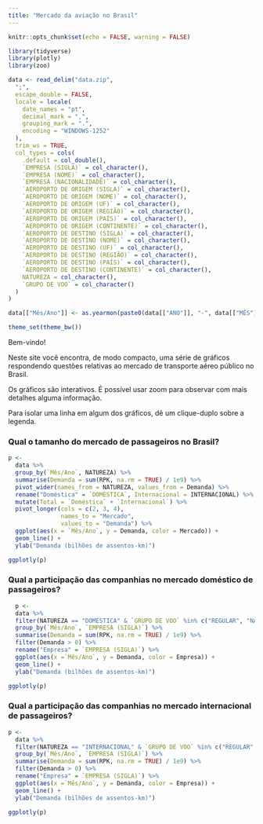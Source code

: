 ```yaml
---
title: "Mercado da aviação no Brasil"
---
```


```r
knitr::opts_chunk$set(echo = FALSE, warning = FALSE)

library(tidyverse)
library(plotly)
library(zoo)

data <- read_delim("data.zip",
  ";",
  escape_double = FALSE,
  locale = locale(
    date_names = "pt",
    decimal_mark = ",",
    grouping_mark = ".",
    encoding = "WINDOWS-1252"
  ),
  trim_ws = TRUE,
  col_types = cols(
    .default = col_double(),
    `EMPRESA (SIGLA)` = col_character(),
    `EMPRESA (NOME)` = col_character(),
    `EMPRESA (NACIONALIDADE)` = col_character(),
    `AEROPORTO DE ORIGEM (SIGLA)` = col_character(),
    `AEROPORTO DE ORIGEM (NOME)` = col_character(),
    `AEROPORTO DE ORIGEM (UF)` = col_character(),
    `AEROPORTO DE ORIGEM (REGIÃO)` = col_character(),
    `AEROPORTO DE ORIGEM (PAÍS)` = col_character(),
    `AEROPORTO DE ORIGEM (CONTINENTE)` = col_character(),
    `AEROPORTO DE DESTINO (SIGLA)` = col_character(),
    `AEROPORTO DE DESTINO (NOME)` = col_character(),
    `AEROPORTO DE DESTINO (UF)` = col_character(),
    `AEROPORTO DE DESTINO (REGIÃO)` = col_character(),
    `AEROPORTO DE DESTINO (PAÍS)` = col_character(),
    `AEROPORTO DE DESTINO (CONTINENTE)` = col_character(),
    NATUREZA = col_character(),
    `GRUPO DE VOO` = col_character()
  )
)

data[["Mês/Ano"]] <- as.yearmon(paste0(data[["ANO"]], "-", data[["MÊS"]]))

theme_set(theme_bw())

```
Bem-vindo!

Neste site você encontra, de modo compacto, uma série de gráficos respondendo questões relativas ao mercado de transporte aéreo público no Brasil.

Os gráficos são interativos. É possível usar zoom para observar com mais detalhes alguma informação.

Para isolar uma linha em algum dos gráficos, dê um clique-duplo sobre a legenda.

### Qual o tamanho do mercado de passageiros no Brasil?

```r
p <-
  data %>%
  group_by(`Mês/Ano`, NATUREZA) %>%
  summarise(Demanda = sum(RPK, na.rm = TRUE) / 1e9) %>%
  pivot_wider(names_from = NATUREZA, values_from = Demanda) %>%
  rename("Doméstica" = `DOMÉSTICA`, Internacional = INTERNACIONAL) %>%
  mutate(Total = `Doméstica` + `Internacional`) %>%
  pivot_longer(cols = c(2, 3, 4),
               names_to = "Mercado",
               values_to = "Demanda") %>%
  ggplot(aes(x = `Mês/Ano`, y = Demanda, color = Mercado)) +
  geom_line() +
  ylab("Demanda (bilhões de assentos-km)")

ggplotly(p)
```

### Qual a participação das companhias no mercado doméstico de passageiros?

```r
  p <-
  data %>% 
  filter(NATUREZA == "DOMÉSTICA" & `GRUPO DE VOO` %in% c("REGULAR", "NÃO-REGULAR")) %>%
  group_by(`Mês/Ano`, `EMPRESA (SIGLA)`) %>% 
  summarise(Demanda = sum(RPK, na.rm = TRUE) / 1e9) %>% 
  filter(Demanda > 0) %>%
  rename("Empresa" = `EMPRESA (SIGLA)`) %>% 
  ggplot(aes(x =`Mês/Ano`, y = Demanda, color = Empresa)) + 
  geom_line() +
  ylab("Demanda (bilhões de assentos-km)")

ggplotly(p)
```

### Qual a participação das companhias no mercado internacional de passageiros?

```r
p <-
  data %>% 
  filter(NATUREZA == "INTERNACIONAL" & `GRUPO DE VOO` %in% c("REGULAR", "NÃO-REGULAR")) %>%
  group_by(`Mês/Ano`, `EMPRESA (SIGLA)`) %>% 
  summarise(Demanda = sum(RPK, na.rm = TRUE) / 1e9) %>% 
  filter(Demanda > 0) %>%
  rename("Empresa" = `EMPRESA (SIGLA)`) %>% 
  ggplot(aes(x =`Mês/Ano`, y = Demanda, color = Empresa)) + 
  geom_line() +
  ylab("Demanda (bilhões de assentos-km)")

ggplotly(p)
```
